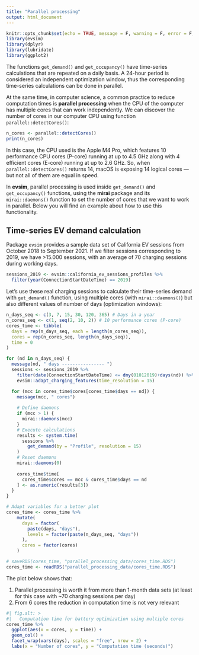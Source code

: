 ```yaml
---
title: "Parallel processing"
output: html_document
---
```


```r
knitr::opts_chunk$set(echo = TRUE, message = F, warning = F, error = F, fig.width = 9)
library(evsim)
library(dplyr)
library(lubridate)
library(ggplot2)
```

The functions `get_demand()` and `get_occupancy()` have time-series calculations that are repeated on a daily basis. A 24-hour period is considered an independent optimization window, thus the corresponding time-series calculations can be done in parallel. 

At the same time, in computer science, a common practice to reduce computation times is **parallel processing** when the CPU of the computer has multiple cores that can work independently. We can discover the number of cores in our computer CPU using function `parallel::detectCores()`:

```r
n_cores <- parallel::detectCores()
print(n_cores)
```

In this case, the CPU used is the Apple M4 Pro, which features 10 performance CPU cores (P-core) running at up to 4.5 GHz along with 4 efficient cores (E-core) running at up to 2.6 GHz. So, when `parallel::detectCores()` returns 14, macOS is exposing 14 logical cores — but not all of them are equal in speed.


In **evsim**, parallel processing is used inside `get_demand()` and `get_occupancy()` functions, using the **mirai** package and its `mirai::daemons()` function to set the number of cores that we want to work in parallel. Below you will find an example about how to use this functionality. 



## Time-series EV demand calculation

Package `evsim` provides a sample data set of California EV sessions from October 2018 to September 2021. If we filter sessions corresponding to 2019, we have >15.000 sessions, with an average of 70 charging sessions during working days.

```r
sessions_2019 <- evsim::california_ev_sessions_profiles %>% 
  filter(year(ConnectionStartDateTime) == 2019)
```

Let's use these real charging sessions to calculate their time-series demand with `get_demand()` function, using multiple cores (with `mirai::daemons()`) but also different values of number of days (optimization windows):

```r
n_days_seq <- c(3, 7, 15, 30, 120, 365) # Days in a year
n_cores_seq <- c(1, seq(2, 10, 2)) # 10 performance cores (P-core)
cores_time <- tibble(
  days = rep(n_days_seq, each = length(n_cores_seq)),
  cores = rep(n_cores_seq, length(n_days_seq)), 
  time = 0
)

for (nd in n_days_seq) {
  message(nd, " days ---------------- ")
  sessions <- sessions_2019 %>%
    filter(date(ConnectionStartDateTime) <= dmy(01012019)+days(nd)) %>% 
    evsim::adapt_charging_features(time_resolution = 15)

  for (mcc in cores_time$cores[cores_time$days == nd]) {
    message(mcc, " cores")
    
    # Define daemons
    if (mcc > 1) {
      mirai::daemons(mcc)
    }
    # Execute calculations
    results <- system.time(
      sessions %>% 
        get_demand(by = "Profile", resolution = 15)
    )
    # Reset daemons
    mirai::daemons(0)
    
    cores_time$time[
      cores_time$cores == mcc & cores_time$days == nd
    ] <- as.numeric(results[3])
  }
}

# Adapt variables for a better plot
cores_time <- cores_time %>% 
    mutate(
      days = factor(
        paste(days, "days"), 
        levels = factor(paste(n_days_seq, "days"))
      ), 
      cores = factor(cores)
    )
```


```r
# saveRDS(cores_time, "parallel_processing_data/cores_time.RDS")
cores_time <- readRDS("parallel_processing_data/cores_time.RDS")
```

The plot below shows that:

1. Parallel processing is worth it from more than 1-month data sets (at least for this case with ~70 charging sessions per day)
2. From 6 cores the reduction in computation time is not very relevant


```r
#| fig.alt: >
#|   Computation time for battery optimization using multiple cores
cores_time %>%
  ggplot(aes(x = cores, y = time)) +
  geom_col() + 
  facet_wrap(vars(days), scales = "free", nrow = 2) + 
  labs(x = "Number of cores", y = "Computation time (seconds)")
```

